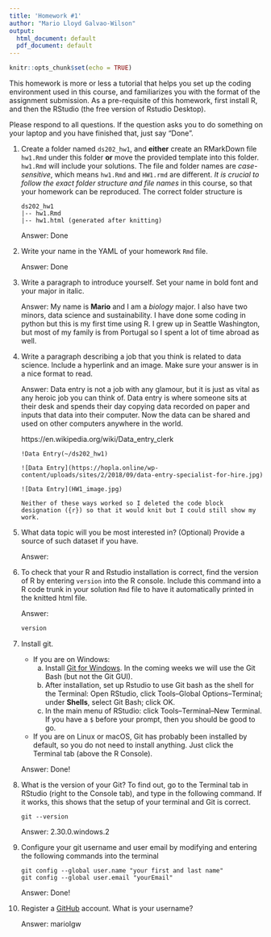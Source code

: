 ```yaml
---
title: 'Homework #1'
author: "Mario Lloyd Galvao-Wilson"
output:
  html_document: default
  pdf_document: default
---
```


```r
knitr::opts_chunk$set(echo = TRUE)
```

This homework is more or less a tutorial that helps you set up the coding environment used in this course, and familiarizes you with the format of the assignment submission. 
As a pre-requisite of this homework, first install R, and then the RStudio (the free version of Rstudio Desktop). 

Please respond to all questions. If the question asks you to do something on your laptop and you have finished that, just say "Done". 

1. Create a folder named `ds202_hw1`, and **either** create an RMarkDown file `hw1.Rmd` under this folder **or** move the provided template into this folder. `hw1.Rmd` will include your solutions. The file and folder names are *case-sensitive*, which means `hw1.Rmd` and `HW1.rmd` are different. *It is crucial to follow the exact folder structure and file names* in this course, so that your homework can be reproduced. The correct folder structure is

    ```
    ds202_hw1
    |-- hw1.Rmd
    |-- hw1.html (generated after knitting)
    ```
    
    Answer: Done

2. Write your name in the YAML of your homework `Rmd` file.

    Answer: Done

3. Write a paragraph to introduce yourself. Set your name in bold font and your major in italic. 

    Answer: My name is **Mario** and I am a *biology* major. I also have two minors, data science and sustainability. I have done some coding in python but this is my first time using R. I grew up in Seattle Washington, but most of my family is from Portugal so I spent a lot of time abroad as well.
  
4. Write a paragraph describing a job that you think is related to data science. Include a hyperlink and an image. Make sure your answer is in a nice format to read. 

    Answer: Data entry is not a job with any glamour, but it is just as vital as any heroic job you can think of. Data entry is where someone sits at their desk and spends their day copying data recorded on paper and inputs that data into their computer. Now the data can be shared and used on other computers anywhere in the world. 
    
    https://en.wikipedia.org/wiki/Data_entry_clerk
    
    ```
    !Data Entry(~/ds202_hw1)
    
    ![Data Entry](https://hopla.online/wp-content/uploads/sites/2/2018/09/data-entry-specialist-for-hire.jpg)
    
    ![Data Entry](HW1_image.jpg)
    
    Neither of these ways worked so I deleted the code block designation ({r}) so that it would knit but I could still show my work.
    ```
  
5. What data topic will you be most interested in? (Optional) Provide a source of such dataset if you have.

    Answer: 
  
6. To check that your R and Rstudio installation is correct, find the version of R by entering `version` into the R console. Include this command into a R code trunk in your solution `Rmd` file to have it automatically printed in the knitted html file. 

    Answer: 
    
    ```r
    version
    ```
  
7. Install git. 
    - If you are on Windows: 
        a. Install [Git for Windows](https://gitforwindows.org/). In the coming weeks we will use the Git Bash (but not the Git GUI). 
        b. After installation, set up Rstudio to use Git bash as the shell for the Terminal: Open RStudio, click Tools--Global Options--Terminal; under **Shells**, select Git Bash; click OK. 
        c. In the main menu of RStudio: click Tools--Terminal--New Terminal. If you have a `$` before your prompt, then you should be good to go.
    - If you are on Linux or macOS, Git has probably been installed by default, so you do not need to install anything. Just click the Terminal tab (above the R Console).

    Answer: Done!
  
8. What is the version of your Git? To find out, go to the Terminal tab in RStudio (right to the Console tab), and type in the following command. If it works, this shows that the setup of your terminal and Git is correct. 
<!-- Then explore the bash command line and Git. -->

    ```
    git --version
    ```

    Answer: 2.30.0.windows.2
  
9. Configure your git username and user email by modifying and entering the following commands into the terminal

    ```
    git config --global user.name "your first and last name"
    git config --global user.email "yourEmail"
    ```

    Answer: Done!
  

10. Register a [GitHub](https://www.github.com) account. What is your username?

    Answer: mariolgw
